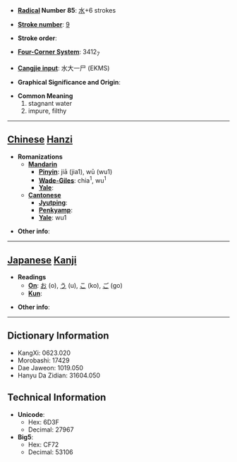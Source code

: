 * '''[[Wiktionary:Chinese radical index| Radical]] Number 85''': [[Wiktionary:Chinese radical index 水|水]]+6 strokes

* '''[[Wiktionary:Chinese total strokes index|Stroke number]]''': [[Wiktionary:Chinese total strokes index 9|9]]

* '''Stroke order''': 

* '''[[Wiktionary:Chinese four corner index|Four-Corner System]]''': 3412<sub>7</sub>

* '''[[Wiktionary:Chinese Cangjie index|Cangjie input]]''': 水大一尸 (EKMS)

* '''Graphical Significance and Origin''': 

* '''Common Meaning'''
*#stagnant water
*# impure, filthy


----

== [[Chinese]] [[Hanzi]] ==

* '''Romanizations'''
** '''[[Mandarin]]'''
*** '''[[Pinyin]]''': jiā (jia1), wū (wu1)
*** '''[[Wade-Giles]]''': chia<sup>1</sup>, wu<sup>1</sup>
*** '''[[Yale]]''': 
** '''[[Cantonese]]'''
*** '''[[Jyutping]]''':
*** '''[[Penkyamp]]''': 
*** '''[[Yale]]''': wu1

* '''Other info''': 

----

== [[Japanese]] [[Kanji]] ==

* '''Readings'''
** '''[[On]]''': [[お]] (o), [[う]] (u), [[こ]] (ko), [[ご]] (go)
** '''[[Kun]]''': 

* '''Other info''':  

----

== Dictionary Information ==

* KangXi: 0623.020
* Morobashi: 17429
* Dae Jaweon: 1019.050
* Hanyu Da Zidian: 31604.050

== Technical Information ==

* '''Unicode''':
** Hex: 6D3F
** Decimal: 27967
* '''Big5''':
** Hex: CF72
** Decimal: 53106